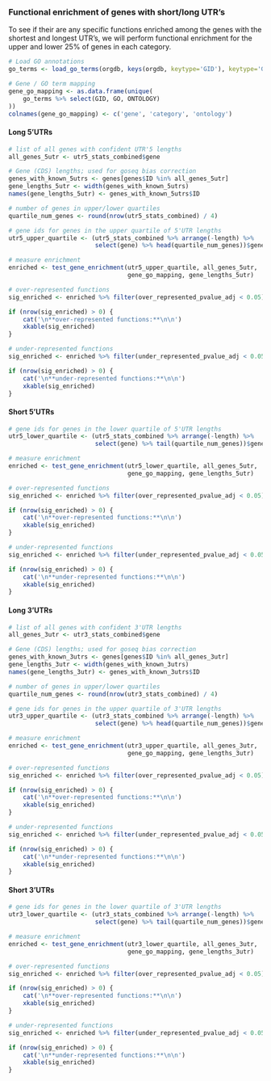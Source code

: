 ### Functional enrichment of genes with short/long UTR's

To see if their are any specific functions enriched among the genes with the
shortest and longest UTR's, we will perform functional enrichment for the upper
and lower 25% of genes in each category.

```r
# Load GO annotations
go_terms <- load_go_terms(orgdb, keys(orgdb, keytype='GID'), keytype='GID')

# Gene / GO term mapping
gene_go_mapping <- as.data.frame(unique(
    go_terms %>% select(GID, GO, ONTOLOGY)
))
colnames(gene_go_mapping) <- c('gene', 'category', 'ontology')
```

#### Long 5'UTRs

```r
# list of all genes with confident UTR'5 lengths
all_genes_5utr <- utr5_stats_combined$gene

# Gene (CDS) lengths; used for goseq bias correction
genes_with_known_5utrs <- genes[genes$ID %in% all_genes_5utr]
gene_lengths_5utr <- width(genes_with_known_5utrs)
names(gene_lengths_5utr) <- genes_with_known_5utrs$ID

# number of genes in upper/lower quartiles
quartile_num_genes <- round(nrow(utr5_stats_combined) / 4)

# gene ids for genes in the upper quartile of 5'UTR lengths
utr5_upper_quartile <- (utr5_stats_combined %>% arrange(-length) %>% 
                        select(gene) %>% head(quartile_num_genes))$gene

# measure enrichment
enriched <- test_gene_enrichment(utr5_upper_quartile, all_genes_5utr,
                                 gene_go_mapping, gene_lengths_5utr)

# over-represented functions
sig_enriched <- enriched %>% filter(over_represented_pvalue_adj < 0.05)

if (nrow(sig_enriched) > 0) {
    cat('\n**over-represented functions:**\n\n')
    xkable(sig_enriched)
}

# under-represented functions
sig_enriched <- enriched %>% filter(under_represented_pvalue_adj < 0.05)

if (nrow(sig_enriched) > 0) {
    cat('\n**under-represented functions:**\n\n')
    xkable(sig_enriched)
}
```

#### Short 5'UTRs

```r
# gene ids for genes in the lower quartile of 5'UTR lengths
utr5_lower_quartile <- (utr5_stats_combined %>% arrange(-length) %>% 
                        select(gene) %>% tail(quartile_num_genes))$gene

# measure enrichment
enriched <- test_gene_enrichment(utr5_lower_quartile, all_genes_5utr,
                                 gene_go_mapping, gene_lengths_5utr)

# over-represented functions
sig_enriched <- enriched %>% filter(over_represented_pvalue_adj < 0.05)

if (nrow(sig_enriched) > 0) {
    cat('\n**over-represented functions:**\n\n')
    xkable(sig_enriched)
}

# under-represented functions
sig_enriched <- enriched %>% filter(under_represented_pvalue_adj < 0.05)

if (nrow(sig_enriched) > 0) {
    cat('\n**under-represented functions:**\n\n')
    xkable(sig_enriched)
}
```

#### Long 3'UTRs

```r
# list of all genes with confident 3'UTR lengths
all_genes_3utr <- utr3_stats_combined$gene

# Gene (CDS) lengths; used for goseq bias correction
genes_with_known_3utrs <- genes[genes$ID %in% all_genes_3utr]
gene_lengths_3utr <- width(genes_with_known_3utrs)
names(gene_lengths_3utr) <- genes_with_known_3utrs$ID

# number of genes in upper/lower quartiles
quartile_num_genes <- round(nrow(utr3_stats_combined) / 4)

# gene ids for genes in the upper quartile of 3'UTR lengths
utr3_upper_quartile <- (utr3_stats_combined %>% arrange(-length) %>% 
                        select(gene) %>% head(quartile_num_genes))$gene

# measure enrichment
enriched <- test_gene_enrichment(utr3_upper_quartile, all_genes_3utr,
                                 gene_go_mapping, gene_lengths_3utr)

# over-represented functions
sig_enriched <- enriched %>% filter(over_represented_pvalue_adj < 0.05)

if (nrow(sig_enriched) > 0) {
    cat('\n**over-represented functions:**\n\n')
    xkable(sig_enriched)
}

# under-represented functions
sig_enriched <- enriched %>% filter(under_represented_pvalue_adj < 0.05)

if (nrow(sig_enriched) > 0) {
    cat('\n**under-represented functions:**\n\n')
    xkable(sig_enriched)
}
```

#### Short 3'UTRs

```r
# gene ids for genes in the lower quartile of 3'UTR lengths
utr3_lower_quartile <- (utr3_stats_combined %>% arrange(-length) %>% 
                        select(gene) %>% tail(quartile_num_genes))$gene

# measure enrichment
enriched <- test_gene_enrichment(utr3_lower_quartile, all_genes_3utr,
                                 gene_go_mapping, gene_lengths_3utr)

# over-represented functions
sig_enriched <- enriched %>% filter(over_represented_pvalue_adj < 0.05)

if (nrow(sig_enriched) > 0) {
    cat('\n**over-represented functions:**\n\n')
    xkable(sig_enriched)
}

# under-represented functions
sig_enriched <- enriched %>% filter(under_represented_pvalue_adj < 0.05)

if (nrow(sig_enriched) > 0) {
    cat('\n**under-represented functions:**\n\n')
    xkable(sig_enriched)
}
```

